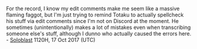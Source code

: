 For the record, I know my edit comments make me seem like a massive flaming faggot, but I'm just trying to remind Totaku to actually spellcheck his stuff via edit comments since I'm not on Discord at the moment. He sometimes (unintentionally) makes a lot of mistakes even when transcribing someone else's stuff, although I dunno who actually caused the errors here. - [[User:Soloblast|Soloblast]] 1120H, 17 Oct 2017 (UTC)